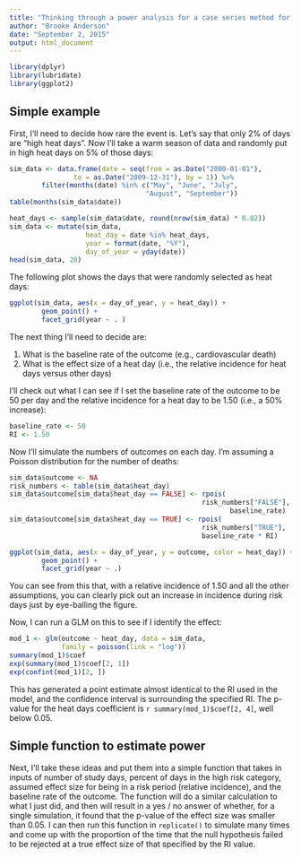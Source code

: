 ```yaml
---
title: "Thinking through a power analysis for a case series method for deaths and high heat days"
author: "Brooke Anderson"
date: "September 2, 2015"
output: html_document
---
```


```r
library(dplyr)
library(lubridate)
library(ggplot2)
```

## Simple example

First, I'll need to decide how rare the event is. Let's say that only 2% of days are "high heat days". Now I'll take a warm season of data and randomly put in high heat days on 5% of those days:

```r
sim_data <- data.frame(date = seq(from = as.Date("2000-01-01"),
                to = as.Date("2009-12-31"), by = 1)) %>%
        filter(months(date) %in% c("May", "June", "July",
                                  "August", "September"))
table(months(sim_data$date))
```

```r
heat_days <- sample(sim_data$date, round(nrow(sim_data) * 0.02))
sim_data <- mutate(sim_data, 
                   heat_day = date %in% heat_days,
                   year = format(date, "%Y"),
                   day_of_year = yday(date))
head(sim_data, 20)
```

The following plot shows the days that were randomly selected as heat days:

```r
ggplot(sim_data, aes(x = day_of_year, y = heat_day)) + 
        geom_point() + 
        facet_grid(year ~ . )
```

The next thing I'll need to decide are: 

1. What is the baseline rate of the outcome (e.g., cardiovascular death)
2. What is the effect size of a heat day (i.e., the relative incidence for heat days versus other days)

I'll check out what I can see if I set the baseline rate of the outcome to be 50 per day and the relative incidence for a heat day to be 1.50 (i.e., a 50% increase):

```r
baseline_rate <- 50
RI <- 1.50
```

Now I'll simulate the numbers of outcomes on each day. I'm assuming a Poisson distribution for the number of deaths:

```r
sim_data$outcome <- NA
risk_numbers <- table(sim_data$heat_day)
sim_data$outcome[sim_data$heat_day == FALSE] <- rpois(
                                                risk_numbers["FALSE"],
                                                       baseline_rate)
sim_data$outcome[sim_data$heat_day == TRUE] <- rpois(
                                                risk_numbers["TRUE"],
                                                baseline_rate * RI)
```

```r
ggplot(sim_data, aes(x = day_of_year, y = outcome, color = heat_day)) +
        geom_point() + 
        facet_grid(year ~ .)
```

You can see from this that, with a relative incidence of 1.50 and all the other assumptions, you can clearly pick out an increase in incidence during risk days just by eye-balling the figure.

Now, I can run a GLM on this to see if I identify the effect:

```r
mod_1 <- glm(outcome ~ heat_day, data = sim_data, 
             family = poisson(link = "log"))
summary(mod_1)$coef
exp(summary(mod_1)$coef[2, 1])
exp(confint(mod_1)[2, ]) 
```

This has generated a point estimate almost identical to the RI used in the model, and the confidence interval is surrounding the specified RI. The p-value for the heat days coefficient is `r summary(mod_1)$coef[2, 4]`, well below 0.05.

## Simple function to estimate power

Next, I'll take these ideas and put them into a simple function that takes in inputs of number of study days, percent of days in the high risk category, assumed effect size for being in a risk period (relative incidence), and the baseline rate of the outcome. The function will do a similar calculation to what I just did, and then will result in a yes / no answer of whether, for a single simulation, it found that the p-value of the effect size was smaller than 0.05. I can then run this function in `replicate()` to simulate many times and come up with the proportion of the time that the null hypothesis failed to be rejected at a true effect size of that specified by the RI value.